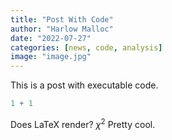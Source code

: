 ```yaml
---
title: "Post With Code"
author: "Harlow Malloc"
date: "2022-07-27"
categories: [news, code, analysis]
image: "image.jpg"
---
```


This is a post with executable code.

```r
1 + 1
```

Does LaTeX render? $\chi^2$ Pretty cool.
